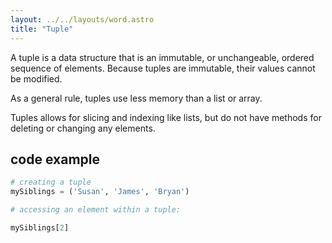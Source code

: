 ```yaml
---
layout: ../../layouts/word.astro
title: "Tuple"
---
```


A tuple is a data structure that is an immutable, or unchangeable, ordered sequence of elements. Because tuples are immutable, their values cannot be modified.

As a general rule, tuples use less memory than a list or array.

Tuples allows for slicing and indexing like lists, but do not have methods for deleting or changing any elements.

## code example 

```python
# creating a tuple 
mySiblings = ('Susan', 'James', 'Bryan')

# accessing an element within a tuple:

mySiblings[2]
```